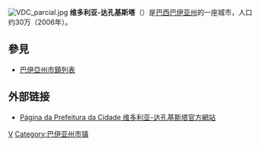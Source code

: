 [[File:VDC_parcial.jpg|thumb]]
'''维多利亚-达孔基斯塔'''（{{lang-pt|Vitória da Conquista}}）是[[巴西|巴西]][[巴伊亚州|巴伊亚州]]的一座城市，人口约30万（2006年）。

==  參見 ==
* [[巴伊亞州市鎮列表|巴伊亞州市鎮列表]]

== 外部链接 ==
* [http://www.pmvc.ba.gov.br/ Página da Prefeitura da Cidade 维多利亚-达孔基斯塔官方網站] {{Wayback|url=http://www.pmvc.ba.gov.br/ |date=20210410173059 }}

{{Brazil-geo-stub}}
{{巴伊亞州市鎮}}

[[Category:巴西城市|V]]
[[Category:巴伊亚州市镇|Category:巴伊亚州市镇]]